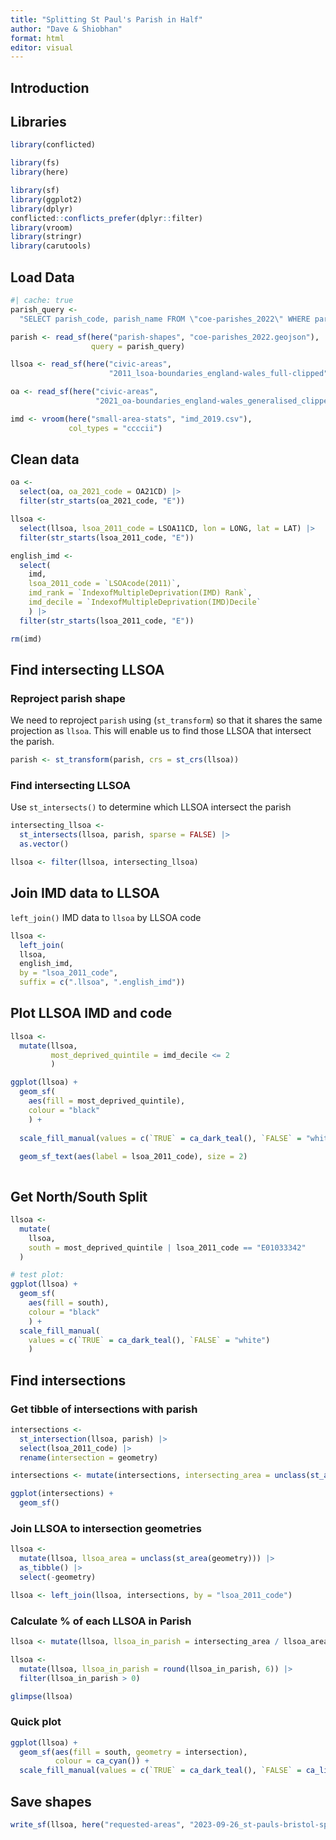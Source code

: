 ```yaml
---
title: "Splitting St Paul's Parish in Half"
author: "Dave & Shiobhan"
format: html
editor: visual
---
```


## Introduction

## Libraries

```r
library(conflicted)

library(fs)
library(here)

library(sf)
library(ggplot2)
library(dplyr)
conflicted::conflicts_prefer(dplyr::filter)
library(vroom)
library(stringr)
library(carutools)
```

## Load Data

```r
#| cache: true
parish_query <-
  "SELECT parish_code, parish_name FROM \"coe-parishes_2022\" WHERE parish_code = 550049"

parish <- read_sf(here("parish-shapes", "coe-parishes_2022.geojson"),
                  query = parish_query)

llsoa <- read_sf(here("civic-areas",
                      "2011_lsoa-boundaries_england-wales_full-clipped"))

oa <- read_sf(here("civic-areas",
                   "2021_oa-boundaries_england-wales_generalised_clipped"))

imd <- vroom(here("small-area-stats", "imd_2019.csv"),
             col_types = "ccccii")
```

## Clean data

```r
oa <-
  select(oa, oa_2021_code = OA21CD) |> 
  filter(str_starts(oa_2021_code, "E"))

llsoa <-
  select(llsoa, lsoa_2011_code = LSOA11CD, lon = LONG, lat = LAT) |> 
  filter(str_starts(lsoa_2011_code, "E"))

english_imd <- 
  select(
    imd, 
    lsoa_2011_code = `LSOAcode(2011)`,
    imd_rank = `IndexofMultipleDeprivation(IMD) Rank`,
    imd_decile = `IndexofMultipleDeprivation(IMD)Decile` 
    ) |> 
  filter(str_starts(lsoa_2011_code, "E"))

rm(imd)
```

## Find intersecting LLSOA

### Reproject parish shape

We need to reproject `parish` using (`st_transform`) so that it shares the same projection as `llsoa`. This will enable us to find those LLSOA that intersect the parish.

```r
parish <- st_transform(parish, crs = st_crs(llsoa))
```

### Find intersecting LLSOA

Use `st_intersects()` to determine which LLSOA intersect the parish

```r
intersecting_llsoa <-
  st_intersects(llsoa, parish, sparse = FALSE) |> 
  as.vector()

llsoa <- filter(llsoa, intersecting_llsoa)
```

## Join IMD data to LLSOA

`left_join()` IMD data to `llsoa` by LLSOA code

```r
llsoa <- 
  left_join(
  llsoa,
  english_imd,
  by = "lsoa_2011_code",
  suffix = c(".llsoa", ".english_imd"))
```

## Plot LLSOA IMD and code

```r

llsoa <-
  mutate(llsoa,
         most_deprived_quintile = imd_decile <= 2
         )
```


```r
ggplot(llsoa) +
  geom_sf(
    aes(fill = most_deprived_quintile),
    colour = "black"
    ) + 
  
  scale_fill_manual(values = c(`TRUE` = ca_dark_teal(), `FALSE` = "white")) + 
  
  geom_sf_text(aes(label = lsoa_2011_code), size = 2)



```
## Get North/South Split

```r
llsoa <- 
  mutate(
    llsoa,
    south = most_deprived_quintile | lsoa_2011_code == "E01033342"
  )

# test plot:
ggplot(llsoa) +
  geom_sf(
    aes(fill = south),
    colour = "black"
    ) + 
  scale_fill_manual(
    values = c(`TRUE` = ca_dark_teal(), `FALSE` = "white")
    )
```

## Find intersections

### Get tibble of intersections with parish

```r
intersections <-
  st_intersection(llsoa, parish) |> 
  select(lsoa_2011_code) |> 
  rename(intersection = geometry)

intersections <- mutate(intersections, intersecting_area = unclass(st_area(intersection)))

ggplot(intersections) + 
  geom_sf()
```

### Join LLSOA to intersection geometries

```r

llsoa <-
  mutate(llsoa, llsoa_area = unclass(st_area(geometry))) |> 
  as_tibble() |> 
  select(-geometry)

llsoa <- left_join(llsoa, intersections, by = "lsoa_2011_code")
```

### Calculate % of each LLSOA in Parish

```r
llsoa <- mutate(llsoa, llsoa_in_parish = intersecting_area / llsoa_area, .keep = "unused")

llsoa <- 
  mutate(llsoa, llsoa_in_parish = round(llsoa_in_parish, 6)) |> 
  filter(llsoa_in_parish > 0)

glimpse(llsoa)
```

### Quick plot

```r
ggplot(llsoa) + 
  geom_sf(aes(fill = south, geometry = intersection),
          colour = ca_cyan()) + 
  scale_fill_manual(values = c(`TRUE` = ca_dark_teal(), `FALSE` = ca_light_teal()))
```

## Save shapes

```r
write_sf(llsoa, here("requested-areas", "2023-09-26_st-pauls-bristol-split.geojson"))
```
